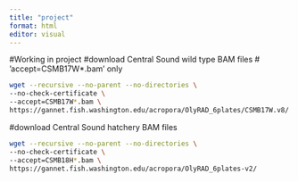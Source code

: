 ```yaml
---
title: "project"
format: html
editor: visual
---
```


#Working in project 
#download Central Sound wild type BAM files 
# 'accept=CSMB17W*.bam' only 
```bash
wget --recursive --no-parent --no-directories \
--no-check-certificate \
--accept=CSMB17W*.bam \
https://gannet.fish.washington.edu/acropora/OlyRAD_6plates/CSMB17W.v8/
```
#download Central Sound hatchery BAM files 
```bash
wget --recursive --no-parent --no-directories \
--no-check-certificate \
--accept=CSMB18H*.bam \
https://gannet.fish.washington.edu/acropora/OlyRAD_6plates-v2/ 
```

